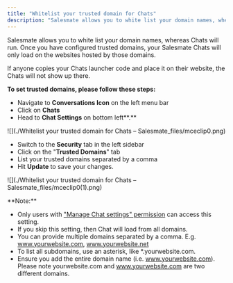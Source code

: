 ```yaml
---
title: "Whitelist your trusted domain for Chats"
description: "Salesmate allows you to white list your domain names, whereas Chats will run. Once you have configured trusted domains, your Salesmate Chats will only..."
---
```


Salesmate allows you to white list your domain names, whereas Chats will run. Once you have configured trusted domains, your Salesmate Chats will only load on the websites hosted by those domains.

If anyone copies your Chats launcher code and place it on their website, the Chats will not show up there.

**To set trusted domains, please follow these steps:**

- Navigate to **Conversations Icon** on the left menu bar
- Click on **Chats**
- Head to **Chat Settings** on bottom left**.**

![](./Whitelist your trusted domain for Chats – Salesmate_files/mceclip0.png)

- Switch to the **Security** tab in the left sidebar
- Click on the "**Trusted Domains**" tab
- List your trusted domains separated by a comma
- Hit **Update** to save your changes.

![](./Whitelist your trusted domain for Chats – Salesmate_files/mceclip0(1).png)

<Note>
**Note:** 

- Only users with ["Manage Chat settings" permission](https://support.salesmate.io/hc/en-us/articles/360058438992) can access this setting.
- If you skip this setting, then Chat will load from all domains.
- You can provide multiple domains separated by a comma. E.g. www.yourwebsite.com, www.yourwebsite.net
- To list all subdomains, use an asterisk, like \*.yourwebsite.com.
- Ensure you add the entire domain name (i.e. www.yourwebsite.com). Please note yourwebsite.com and www.yourwebsite.com are two different domains.

</Note>
